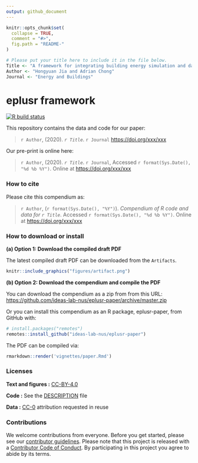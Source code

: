 ```yaml
---
output: github_document
---
```


<!-- README.md is generated from README.Rmd. Please edit that file -->

```r
knitr::opts_chunk$set(
  collapse = TRUE,
  comment = "#>",
  fig.path = "README-"
)

# Please put your title here to include it in the file below.
Title <- "A framework for integrating building energy simulation and data-driven analytics"
Author <- "Hongyuan Jia and Adrian Chong"
Journal <- "Energy and Buildings"
```

# eplusr framework

<!-- badges: start -->
[![R build status](https://github.com/ideas-lab-nus/eplusr-paper/workflows/build-paper/badge.svg)](https://github.com/ideas-lab-nus/eplusr-paper/actions)
<!-- badges: end -->

This repository contains the data and code for our paper:

> `r Author`, (2020). _`r Title`_. `r Journal` <https://doi.org/xxx/xxx>

Our pre-print is online here:

> `r Author`, (2020). _`r Title`_. `r Journal`, Accessed `r format(Sys.Date(), "%d %b %Y")`. Online at <https://doi.org/xxx/xxx>


### How to cite

Please cite this compendium as:

> `r Author`, (`r format(Sys.Date(), "%Y")`). _Compendium of R code and data for `r Title`_. Accessed `r format(Sys.Date(), "%d %b %Y")`. Online at <https://doi.org/xxx/xxx>

### How to download or install

**(a) Option 1: Download the compiled draft PDF**

The latest compiled draft PDF can be downloaded from the `Artifacts`.

```r
knitr::include_graphics("figures/artifact.png")
```

**(b) Option 2: Download the compendium and compile the PDF**

You can download the compendium as a zip from from this URL:
<https://github.com/ideas-lab-nus/eplusr-paper/archive/master.zip>

Or you can install this compendium as an R package, eplusr-paper, from GitHub with:

```r
# install.packages("remotes")
remotes::install_github("ideas-lab-nus/eplusr-paper")
```

The PDF can be compiled via:

```r
rmarkdown::render('vignettes/paper.Rmd')
```

### Licenses

**Text and figures :**  [CC-BY-4.0](http://creativecommons.org/licenses/by/4.0/)

**Code :** See the [DESCRIPTION](DESCRIPTION) file

**Data :** [CC-0](http://creativecommons.org/publicdomain/zero/1.0/) attribution
requested in reuse

### Contributions

We welcome contributions from everyone. Before you get started, please see our
[contributor guidelines](.github/CONTRIBUTING.md). Please note that this project
is released with a [Contributor Code of Conduct](.github/CONDUCT.md). By participating
in this project you agree to abide by its terms.

